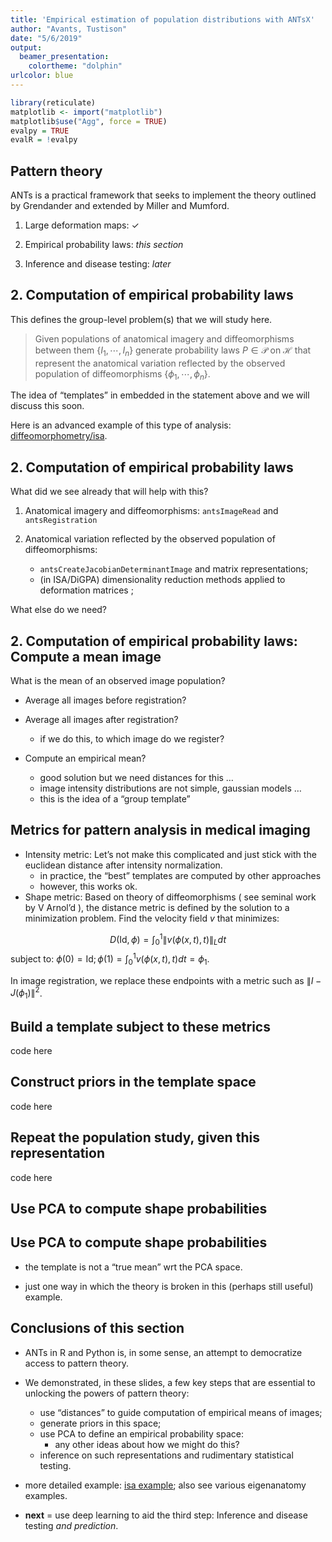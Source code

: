 ```yaml
---
title: 'Empirical estimation of population distributions with ANTsX'
author: "Avants, Tustison"
date: "5/6/2019"
output: 
  beamer_presentation:
    colortheme: "dolphin"
urlcolor: blue
---
```



```r
library(reticulate)
matplotlib <- import("matplotlib")
matplotlib$use("Agg", force = TRUE)
evalpy = TRUE
evalR = !evalpy
```


## Pattern theory

ANTs is a practical framework that seeks to implement the theory outlined by Grendander and extended by Miller and Mumford.\newline

1. Large deformation maps: $\checkmark$

2. Empirical probability laws: _this section_

3. Inference and disease testing: _later_

## 2. Computation of empirical probability laws

This defines the group-level problem(s) that we will study here.\newline

> Given populations of anatomical imagery and diffeomorphisms between them $\{I_1, \cdots, I_n \}$ generate probability laws $P \in \mathcal{P}$ on $\mathcal{H}$ that represent the anatomical variation reflected by the observed population of diffeomorphisms $\{\phi_1, \cdots, \phi_n \}$.

The idea of "templates" in embedded in the statement above and we will discuss this soon.

Here is an advanced example of this type of analysis: [diffeomorphometry/isa](https://github.com/stnava/isa).


## 2. Computation of empirical probability laws

What did we see already that will help with this?

1. Anatomical imagery and diffeomorphisms: `antsImageRead` and `antsRegistration`

2. Anatomical variation reflected by the observed population of diffeomorphisms:
    * `antsCreateJacobianDeterminantImage` and matrix representations;
    * (in ISA/DiGPA) dimensionality reduction methods applied to deformation matrices ;

What else do we need?


## 2. Computation of empirical probability laws: Compute a mean image

What is the mean of an observed image population?

* Average all images before registration?

* Average all images after registration?
    - if we do this, to which image do we register?
    
* Compute an empirical mean?
    - good solution but we need distances for this ...
    - image intensity distributions are not simple, gaussian models ...
    - this is the idea of a "group template" 


## Metrics for pattern analysis in medical imaging

* Intensity metric:  Let's not make this complicated and just stick with the euclidean distance after intensity normalization.
    * in practice, the "best" templates are computed by other approaches
    * however, this works ok.

* Shape metric:  Based on theory of diffeomorphisms ( see seminal work by V Arnol'd ), the distance metric is defined by the solution to a minimization problem.  Find the velocity field $v$ that minimizes:

$$ D( \text{Id}, \phi) = \int_0^1 \| v( \phi(x,t), t ) \|_L dt $$
subject to: $\phi(0)=\text{Id} ;  \phi(1)=\int_0^1 v(\phi(x,t),t) dt = \phi_1$.

In image registration, we replace these endpoints with a metric such as $\| I - J(\phi_1)\|^2$.

## Build a template subject to these metrics

code here



## Construct priors in the template space

code here


## Repeat the population study, given this representation

code here

## Use PCA to compute shape probabilities


## Use PCA to compute shape probabilities

* the template is not a "true mean" wrt the PCA space.

* just one way in which the theory is broken in this (perhaps still useful) example.

## Conclusions of this section

* ANTs in R and Python is, in some sense, an attempt to democratize access to pattern theory.

* We demonstrated, in these slides, a few key steps that are essential to unlocking the powers of pattern theory:
    * use "distances" to guide computation of empirical means of images;
    * generate priors in this space;
    * use PCA to define an empirical probability space:
        * any other ideas about how we might do this?
    * inference on such representations and rudimentary statistical testing.

* more detailed example: [isa example](https://github.com/stnava/isa); also see various eigenanatomy examples.

* **next** $=$ use deep learning to aid the third step: Inference and disease testing _and prediction_.

